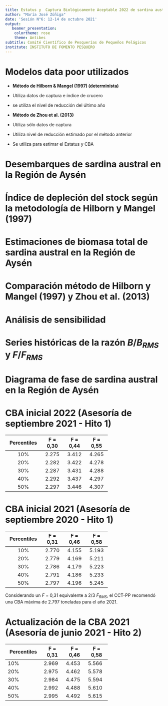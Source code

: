 ```yaml
---
title: Estatus y  Captura Biológicamente Aceptable 2022 de sardina austral de la Región de Aysén
author: "María José Zúñiga"
date: 'Sesión N°6: 12-14 de octubre 2021'
output:
   beamer_presentation:
    colortheme: rose
    theme: Antibes
subtitle: Comité Científico de Pesquerías de Pequeños Pelágicos
institute: INSTITUTO DE FOMENTO PESQUERO
---
```


# Modelos data poor utilizados

- **Método de Hilborn & Mangel (1997) (determinista)**
* Utiliza datos de captura e índice de crucero
* se utiliza el nivel de reducción del último año

- **Método de Zhou et al. (2013)**
* Utiliza sólo datos de captura
* Utiliza nivel de reducción estimado por el método anterior
* Se utiliza para estimar el Estatus y CBA 


# Desembarques de sardina austral en la Región de Aysén
```{=tex}
\begin{figure}[h!]
\centering
\includegraphics[width=0.8\textwidth]{Figuras/Fig9_InformeFinal-1.pdf}
\end{figure}
```

# Índice de depleción del stock según la metodología de Hilborn y Mangel (1997)

```{=tex}
\begin{figure}[h!]
\centering
\includegraphics[width=1\textwidth]{Figuras/Fig10_InformeFinal-1.pdf}
\end{figure}
```

# Estimaciones de biomasa total de sardina austral en la Región de Aysén


```{=tex}
\begin{figure}[h!]
\centering
\includegraphics[width=0.7\textwidth]{Figuras/Fig1_Zhou2013_biomasa-1.pdf}
\end{figure}
```


# Comparación método de Hilborn y Mangel (1997) y Zhou et al. (2013)

```{=tex}
\begin{figure}[h!]
\centering
\includegraphics[width=0.9\textwidth]{Figuras/Fig7_Zhou2013_compara-1.pdf}
\end{figure}
```


# Análisis de sensibilidad

```{=tex}
\begin{figure}[h!]
\centering
\includegraphics[width=0.75\textwidth]{Figuras/Fig2_Zhou2013_depletion-1.pdf}
\end{figure}
```


# Series históricas de la razón $B/B_{RMS}$ y $F/F_{RMS}$


```{=tex}
\begin{figure}[h!]
\centering
\includegraphics[width=0.7\textwidth]{Figuras/Fig11_InformeFinal-1.pdf}
\end{figure}
```

# Diagrama de fase de sardina austral en la Región de Aysén


```{=tex}
\begin{figure}[h!]
\centering
\includegraphics[width=0.7\textwidth]{Figuras/Fig4_Zhou2013_fase-1.pdf}
\end{figure}
```

# CBA inicial 2022 (Asesoría de septiembre 2021 - Hito 1)


+-------------+----------+----------+----------+
| Percentiles | F = 0,30 | F = 0,44 | F = 0,55 |
+:===========:+:========:+:========:+:========:+
| 10%         | 2.275    | 3.412    | 4.265    |
+-------------+----------+----------+----------+
| 20%         | 2.282    | 3.422    | 4.278    |
+-------------+----------+----------+----------+
| 30%         | 2.287    | 3.431    | 4.288    |
+-------------+----------+----------+----------+
| 40%         | 2.292    | 3.437    | 4.297    |
+-------------+----------+----------+----------+
| 50%         | 2.297    | 3.446    | 4.307    |
+-------------+----------+----------+----------+


# CBA inicial 2021 (Asesoría de septiembre 2020 - Hito 1)

+-------------+----------+----------+----------+
| Percentiles | F = 0,31 | F = 0,46 | F = 0,58 |
+:===========:+:========:+:========:+:========:+
| 10%         | 2.770    | 4.155    | 5.193    |
+-------------+----------+----------+----------+
| 20%         | 2.779    | 4.169    | 5.211    |
+-------------+----------+----------+----------+
| 30%         | 2.786    | 4.179    | 5.223    |
+-------------+----------+----------+----------+
| 40%         | 2.791    | 4.186    | 5.233    |
+-------------+----------+----------+----------+
| 50%         | 2.797    | 4.196    | 5.245    |
+-------------+----------+----------+----------+

Considerando un $F$ = 0,31 equivalente a 2/3 $F_{RMS}$, el CCT-PP recomendó una CBA máxima de 2.797 toneladas para el año 2021.

# Actualización de la CBA 2021 (Asesoría de junio 2021 - Hito 2)

+-------------+----------+----------+----------+
| Percentiles | F = 0,31 | F = 0,46 | F = 0,58 |
+=============+==========+==========+==========+
| 10%         | 2.969    | 4.453    | 5.566    |
+-------------+----------+----------+----------+
| 20%         | 2.975    | 4.462    | 5.578    |
+-------------+----------+----------+----------+
| 30%         | 2.984    | 4.475    | 5.594    |
+-------------+----------+----------+----------+
| 40%         | 2.992    | 4.488    | 5.610    |
+-------------+----------+----------+----------+
| 50%         | 2.995    | 4.492    | 5.615    |
+-------------+----------+----------+----------+





